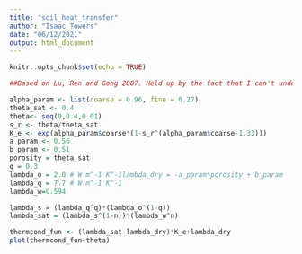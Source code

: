 ```yaml
---
title: "soil_heat_transfer"
author: "Isaac Towers"
date: "06/12/2021"
output: html_document
---
```


```r
knitr::opts_chunk$set(echo = TRUE)
```

```r
##Based on Lu, Ren and Gong 2007. Held up by the fact that I can't understand the Fourier equation and the derivation method for heat transfer. 

alpha_param <- list(coarse = 0.96, fine = 0.27)
theta_sat <- 0.4
theta<- seq(0,0.4,0.01)
s_r <- theta/theta_sat
K_e <- exp(alpha_param$coarse*(1-s_r^(alpha_param$coarse-1.33)))
a_param <- 0.56
b_param <- 0.51 
porosity = theta_sat
q = 0.3
lambda_o = 2.0 # W m^-1 K^-1lambda_dry = -a_param*porosity + b_param
lambda_q = 7.7 # W m^-1 K^-1
lambda_w=0.594

lambda_s = (lambda_q^q)*(lambda_o^(1-q))
lambda_sat = (lambda_s^(1-n))*(lambda_w^n)

thermcond_fun <- (lambda_sat-lambda_dry)*K_e+lambda_dry
plot(thermcond_fun~theta)




```
